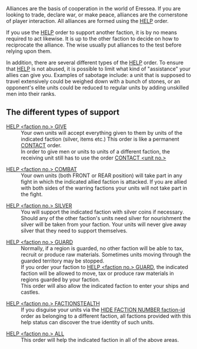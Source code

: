 Alliances are the basis of cooperation in the world of Eressea. If you are looking to trade, declare war, or make peace, alliances are the cornerstone of player interaction. All alliances are formed using the [[HELP]] order.

If you use the [[HELP]] order to support another faction, it is by no means required to act likewise. It is up to the other faction to decide on how to reciprocate the alliance. The wise usually put alliances to the test before relying upon them.

In addition, there are several different types of the [[HELP]] order. To ensure that [[HELP]] is not abused, it is possible to limit what kind of "assistance" your allies can give you. Examples of sabotage include: a unit that is supposed to travel extensively could be weighed down with a bunch of stones, or an opponent's elite units could be reduced to regular units by adding unskilled men into their ranks.

== The different types of support ==

;[[HELP|HELP <faction no.> GIVE]]
:Your own units will accept everything given to them by units of the indicated faction (silver, items etc.) This order is like a permanent [[CONTACT]] order.
:In order to give men or units to units of a different faction, the receiving unit still has to use the order [[CONTACT|CONTACT <unit no.>]]

;[[HELP|HELP <faction no.> COMBAT]]
:Your own units (both FRONT or REAR position) will take part in any fight in which the indicated allied faction is attacked. If you are allied with both sides of the warring factions your units will not take part in the fight.

;[[HELP|HELP <faction no.> SILVER]]
:You will support the indicated faction with silver coins if necessary. Should any of the other faction's units need silver for nourishment the silver will be taken from your faction. Your units will never give away silver that they need to support themselves.

;[[HELP|HELP <faction no.> GUARD]]
:Normally, if a region is guarded, no other faction will be able to tax, recruit or produce raw materials. Sometimes units moving through the guarded territory may be stopped.
:If you order your faction to [[HELP|HELP <faction no.> GUARD]], the indicated faction will be allowed to move, tax or produce raw materials in regions guarded by your faction.
:This order will also allow the indicated faction to enter your ships and castles.

;[[HELP|HELP <faction no.> FACTIONSTEALTH]]
:If you disguise your units via the [[HIDE|HIDE FACTION NUMBER faction-id]] order as belonging to a different faction, all factions provided with this help status can discover the true identity of such units.

;[[HELP|HELP <faction no.> ALL]]
:This order will help the indicated faction in all of the above areas.

